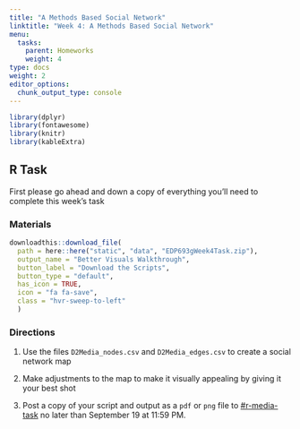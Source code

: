 ```yaml
---
title: "A Methods Based Social Network"
linktitle: "Week 4: A Methods Based Social Network"
menu:
  tasks:
    parent: Homeworks
    weight: 4
type: docs
weight: 2
editor_options: 
  chunk_output_type: console
---
```


<style>
  .hvr-sweep-to-left {
    display: inline-block;
    vertical-align: middle;
    -webkit-transform: perspective(1px) translateZ(0);
    transform: perspective(1px) translateZ(0);
    box-shadow: 0 0 1px rgba(0, 0, 0, 0);
    position: relative;
    -webkit-transition-property: color;
    transition-property: color;
    -webkit-transition-duration: 0.25s;
    transition-duration: 0.25s;
  }

.hvr-sweep-to-left:before {
  content: "";
  position: absolute;
  z-index: -1;
  top: 0;
  left: 0;
  right: 0;
  bottom: 0;
  background: #175676;
    -webkit-transform: scaleX(0);
  transform: scaleX(0);
  -webkit-transform-origin: 100% 50%;
  transform-origin: 100% 50%;
  -webkit-transition-property: transform;
  transition-property: transform;
  -webkit-transition-duration: 0.3s;
  transition-duration: 0.3s;
  -webkit-transition-timing-function: ease-out;
  transition-timing-function: ease-out;
}

.hvr-sweep-to-left:hover, .hvr-sweep-to-left:focus, .hvr-sweep-to-left:active {
  color: white;
}

.hvr-sweep-to-left:hover:before, .hvr-sweep-to-left:focus:before, .hvr-sweep-to-left:active:before {
  -webkit-transform: scaleX(1);
  transform: scaleX(1);
}
</style>

```r
library(dplyr)
library(fontawesome)
library(knitr)
library(kableExtra)
```

## R Task

First please go ahead and down a copy of everything you'll need to complete this week's task

### Materials

```r
downloadthis::download_file(
  path = here::here("static", "data", "EDP693gWeek4Task.zip"),
  output_name = "Better Visuals Walkthrough",
  button_label = "Download the Scripts",
  button_type = "default",
  has_icon = TRUE,
  icon = "fa fa-save",
  class = "hvr-sweep-to-left"
  )
```

### Directions

1. Use the files `D2Media_nodes.csv` and `D2Media_edges.csv` to create a social network map

2. Make adjustments to the map to make it visually appealing by giving it your best shot

3. Post a copy of your script and output as a `pdf` or `png` file to [#r-media-task](https://2021edp693g.slack.com/archives/r-media-task){target='_blank'} no later than September 19 at 11:59 PM.
